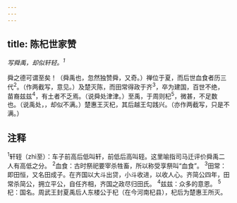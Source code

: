```yaml
---
---
---
```

title: 陈杞世家赞
---



*写舜禹，却似轩轻。<sup>1</sup>*

舜之德可谓至矣！（舜禹也，忽然独赞舜，又奇。）禅位于夏，而后世血食者历三代<sup>2</sup>。（作两截写，意见。）及楚灭陈，而田常得政于齐<sup>3</sup>，卒为建国，百世不绝，苗裔兹兹<sup>4</sup>，有土者不乏焉。（说舜处津津。）至禹，于周则杞<sup>5</sup>，微甚，不足数也。（说禹处，，却似不满。）楚惠王灭杞，其后越王勾践兴。（亦作两截写，只是不满。）

## 注释

<sup>1</sup>轩轾（zhì至）：车子前高后低叫轩，前低后高叫轾。这里喻指司马迁评价舜禹二人有高低之分。
<sup>2</sup>血食：古时祭祀要宰杀牲畜，所以称受享祭叫“血食”。
<sup>3</sup>田常：即田恒，又名田成子。在齐国以大斗出贷，小斗收进，以收人心。齐简公四年，田常杀简公，拥立平公，自任齐相，齐国之政尽归田氏。
<sup>4</sup>兹兹：众多的意恩。
<sup>5</sup>杞：国名。周武王封夏禹后人东楼公于杞（在今河南杞县），杞后为楚惠王所灭。